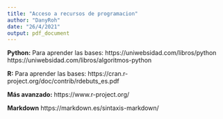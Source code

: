 ---
title: "Acceso a recursos de programacion"
author: "DanyRoh"
date: "26/4/2021"
output: pdf_document
---

**Python:**
Para aprender las bases:
	https://uniwebsidad.com/libros/python
	https://uniwebsidad.com/libros/algoritmos-python
	
**R:**
Para aprender las bases:
https://cran.r-project.org/doc/contrib/rdebuts_es.pdf

**Más avanzado:**
https://www.r-project.org/

**Markdown**
https://markdown.es/sintaxis-markdown/
